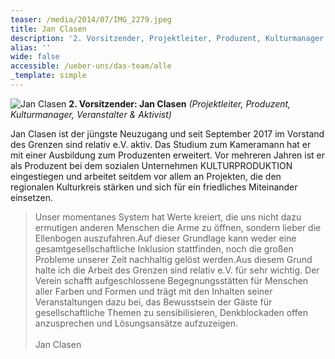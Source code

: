 ```yaml
---
teaser: /media/2014/07/IMG_2279.jpeg
title: Jan Clasen
description: '2. Vorsitzender, Projektleiter, Produzent, Kulturmanager und Veranstalter '
alias: ''
wide: false
accessible: /ueber-uns/das-team/alle
_template: simple
---
```


![Jan Clasen](/media/2014/07/IMG_2279.jpeg "Jan Clasen")
**2. Vorsitzender: Jan Clasen** *(Projektleiter, Produzent, Kulturmanager, Veranstalter & Aktivist)*

Jan Clasen ist der jüngste Neuzugang und seit September 2017 im Vorstand des Grenzen sind relativ e.V. aktiv. Das Studium zum Kameramann hat er mit einer Ausbildung zum Produzenten erweitert. Vor mehreren Jahren ist er als Produzent bei dem sozialen Unternehmen KULTURPRODUKTION eingestiegen und arbeitet seitdem vor allem an Projekten, die den regionalen Kulturkreis stärken und sich für ein friedliches Miteinander einsetzen.

> Unser momentanes System hat Werte kreiert, die uns nicht dazu ermutigen anderen Menschen die Arme zu öffnen, sondern lieber die Ellenbogen auszufahren.Auf dieser Grundlage kann weder eine gesamtgesellschaftliche Inklusion stattfinden, noch die großen Probleme unserer Zeit nachhaltig gelöst werden.Aus diesem Grund halte ich die Arbeit des Grenzen sind relativ e.V. für sehr wichtig. Der Verein schafft aufgeschlossene Begegnungsstätten für Menschen aller Farben und Formen und trägt mit den Inhalten seiner Veranstaltungen dazu bei, das Bewusstsein der Gäste für gesellschaftliche Themen zu sensibilisieren, Denkblockaden offen anzusprechen und Lösungsansätze aufzuzeigen.\
> \
> Jan Clasen
